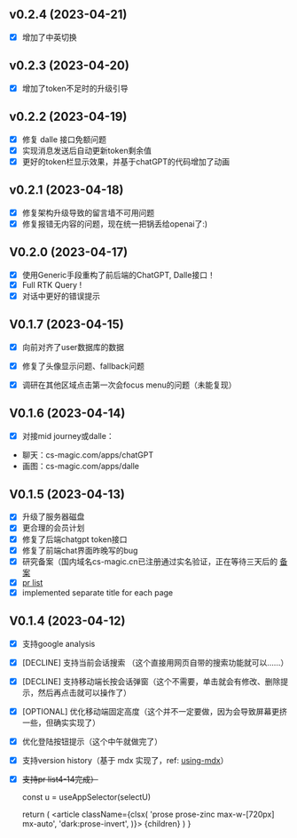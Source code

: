 
## v0.2.4 (2023-04-21)

- [x] 增加了中英切换

## v0.2.3 (2023-04-20)

- [x] 增加了token不足时的升级引导

## v0.2.2 (2023-04-19)

- [x] 修复 dalle 接口免额问题
- [x] 实现消息发送后自动更新token剩余值
- [x] 更好的token栏显示效果，并基于chatGPT的代码增加了动画

## v0.2.1 (2023-04-18)

- [x] 修复架构升级导致的留言墙不可用问题
- [x] 修复报错无内容的问题，现在统一把锅丢给openai了:)

## V0.2.0 (2023-04-17)

- [x] 使用Generic手段重构了前后端的ChatGPT, Dalle接口！
- [x] Full RTK Query !
- [x] 对话中更好的错误提示

## V0.1.7 (2023-04-15)

- [x] 向前对齐了user数据库的数据
- [x] 修复了头像显示问题、fallback问题
- [x] 调研在其他区域点击第一次会focus menu的问题（未能复现）


## V0.1.6 (2023-04-14)

- [x] 对接mid journey或dalle：
 - 聊天：cs-magic.com/apps/chatGPT
 - 画图：cs-magic.com/apps/dalle

## V0.1.5 (2023-04-13)

- [x] 升级了服务器磁盘
- [x] 更合理的会员计划
- [x] 修复了后端chatgpt token接口
- [x] 修复了前端chat界面昨晚写的bug
- [x] 研究备案（国内域名cs-magic.cn已注册通过实名验证，正在等待三天后的 [备案](https://beian.aliyun.com/pcContainer/formpage?page=selfBa&pageAction=init&orderType=100)
- [x] [pr list](https://cs-magic.com/wall-messages)
- [x] implemented separate title for each page

## V0.1.4 (2023-04-12)

- [x] 支持google analysis
- [x] [DECLINE] 支持当前会话搜索 （这个直接用网页自带的搜索功能就可以……）
- [x] [DECLINE] 支持移动端长按会话弹窗（这个不需要，单击就会有修改、删除提示，然后再点击就可以操作了）
- [x] [OPTIONAL] 优化移动端固定高度（这个并不一定要做，因为会导致屏幕更挤一些，但确实实现了）
- [x] 优化登陆按钮提示（这个中午就做完了）
- [x] 支持version history（基于 mdx 实现了，ref: [using-mdx](https://nextjs.org/docs/advanced-features/using-mdx)）
- [x] ~~支持pr list4-14完成）~~

	const u = useAppSelector(selectU)

	return (
		<RootLayout title={u.routes.about.versions}>
			<article className={clsx(
				'prose prose-zinc max-w-[720px] mx-auto',
				'dark:prose-invert',
			)}>
				{children}
			</article>
		</RootLayout>
	)
}
